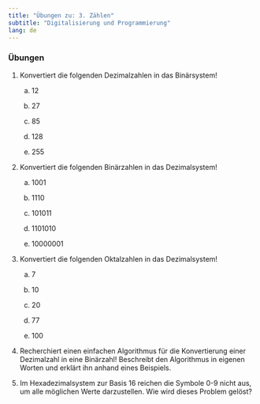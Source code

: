 ```yaml
---
title: "Übungen zu: 3. Zählen"
subtitle: "Digitalisierung und Programmierung"
lang: de
---
```


### Übungen


1.  Konvertiert die folgenden Dezimalzahlen in das Binärsystem!

    a)  12

    b)  27

    c)  85

    d)  128

    e)  255
    
2.  Konvertiert die folgenden Binärzahlen in das Dezimalsystem!

    a)  1001

    b)  1110

    c)  101011

    d)  1101010

    e)  10000001
    
3.  Konvertiert die folgenden Oktalzahlen in das Dezimalsystem!

    a)  7

    b)  10

    c)  20

    d)  77

    e)  100
    
  
4.  Recherchiert einen einfachen Algorithmus für die Konvertierung einer Dezimalzahl in eine Binärzahl! Beschreibt den Algorithmus in eigenen Worten und erklärt ihn anhand eines Beispiels.
    
5.  Im Hexadezimalsystem zur Basis 16 reichen die Symbole 0-9 nicht aus, um alle möglichen Werte darzustellen. Wie wird dieses Problem gelöst?